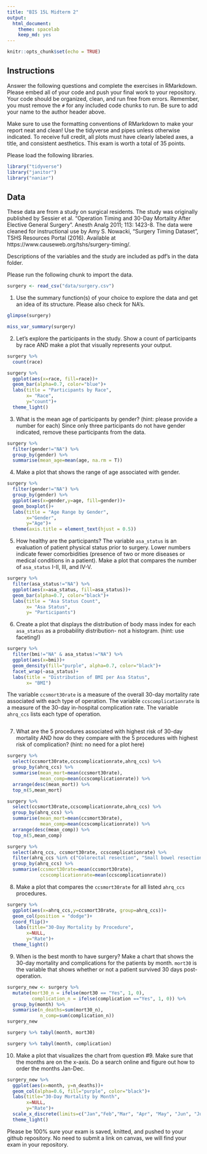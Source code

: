```yaml
---
title: "BIS 15L Midterm 2"
output:
  html_document: 
    theme: spacelab
    keep_md: yes
---
```


```r
knitr::opts_chunk$set(echo = TRUE)
```

## Instructions
Answer the following questions and complete the exercises in RMarkdown. Please embed all of your code and push your final work to your repository. Your code should be organized, clean, and run free from errors. Remember, you must remove the `#` for any included code chunks to run. Be sure to add your name to the author header above.  

Make sure to use the formatting conventions of RMarkdown to make your report neat and clean! Use the tidyverse and pipes unless otherwise indicated. To receive full credit, all plots must have clearly labeled axes, a title, and consistent aesthetics. This exam is worth a total of 35 points. 

Please load the following libraries.
```r
library("tidyverse")
library("janitor")
library("naniar")
```

## Data
These data are from a study on surgical residents. The study was originally published by Sessier et al. “Operation Timing and 30-Day Mortality After Elective General Surgery”. Anesth Analg 2011; 113: 1423-8. The data were cleaned for instructional use by Amy S. Nowacki, “Surgery Timing Dataset”, TSHS Resources Portal (2016). Available at https://www.causeweb.org/tshs/surgery-timing/.

Descriptions of the variables and the study are included as pdf's in the data folder.  

Please run the following chunk to import the data.
```r
surgery <- read_csv("data/surgery.csv")
```

1. Use the summary function(s) of your choice to explore the data and get an idea of its structure. Please also check for NA's.
```r
glimpse(surgery)
```

```r
miss_var_summary(surgery)
```

2. Let's explore the participants in the study. Show a count of participants by race AND make a plot that visually represents your output.
```r
surgery %>% 
  count(race)
```

```r
surgery %>% 
  ggplot(aes(x=race, fill=race))+
  geom_bar(alpha=0.7, color="blue")+
  labs(title = "Participants by Race",
       x= "Race",
       y="count")+
  theme_light() 
```

3. What is the mean age of participants by gender? (hint: please provide a number for each) Since only three participants do not have gender indicated, remove these participants from the data.
```r
surgery %>% 
  filter(gender!="NA") %>% 
  group_by(gender) %>% 
  summarise(mean_age=mean(age, na.rm = T))
```

4. Make a plot that shows the range of age associated with gender.
```r
surgery %>% 
  filter(gender!="NA") %>% 
  group_by(gender) %>% 
  ggplot(aes(x=gender,y=age, fill=gender))+
  geom_boxplot()+
  labs(title = "Age Range by Gender",
       x="Gender",
       y="Age")+
  theme(axis.title = element_text(hjust = 0.5))
```

5. How healthy are the participants? The variable `asa_status` is an evaluation of patient physical status prior to surgery. Lower numbers indicate fewer comorbidities (presence of two or more diseases or medical conditions in a patient). Make a plot that compares the number of `asa_status` I-II, III, and IV-V.
```r
surgery %>% 
  filter(asa_status!="NA") %>% 
  ggplot(aes(x=asa_status, fill=asa_status))+
  geom_bar(alpha=0.7, color="black")+
  labs(title = "Asa Status Count",
       x= "Asa Status",
       y= "Participants")
```

6. Create a plot that displays the distribution of body mass index for each `asa_status` as a probability distribution- not a histogram. (hint: use faceting!)
```r
surgery %>% 
  filter(bmi!="NA" & asa_status!="NA") %>% 
  ggplot(aes(x=bmi))+
  geom_density(fill="purple", alpha=0.7, color="black")+
  facet_wrap(~asa_status)+
  labs(title = "Distribution of BMI per Asa Status",
       x= "BMI")
```

The variable `ccsmort30rate` is a measure of the overall 30-day mortality rate associated with each type of operation. The variable `ccscomplicationrate` is a measure of the 30-day in-hospital complication rate. The variable `ahrq_ccs` lists each type of operation.  
```r

```

7. What are the 5 procedures associated with highest risk of 30-day mortality AND how do they compare with the 5 procedures with highest risk of complication? (hint: no need for a plot here)
```r
surgery %>% 
  select(ccsmort30rate,ccscomplicationrate,ahrq_ccs) %>% 
  group_by(ahrq_ccs) %>% 
  summarise(mean_mort=mean(ccsmort30rate),
            mean_comp=mean(ccscomplicationrate)) %>% 
  arrange(desc(mean_mort)) %>% 
  top_n(5,mean_mort)
```
```r
surgery %>% 
  select(ccsmort30rate,ccscomplicationrate,ahrq_ccs) %>% 
  group_by(ahrq_ccs) %>% 
  summarise(mean_mort=mean(ccsmort30rate),
            mean_comp=mean(ccscomplicationrate)) %>% 
  arrange(desc(mean_comp)) %>% 
  top_n(5,mean_comp)
```

```r
surgery %>% 
  select(ahrq_ccs, ccsmort30rate, ccscomplicationrate) %>% 
  filter(ahrq_ccs %in% c("Colorectal resection", "Small bowel resection", "Gastrectomy; partial and total", "Endoscopy and endoscopic biopsy of the urinary tract", "Spinal fusion", "Nephrectomy; partial or complete")) %>% 
  group_by(ahrq_ccs) %>% 
  summarise(ccsmort30rate=mean(ccsmort30rate),
            ccscomplicationrate=mean(ccscomplicationrate))
```

8. Make a plot that compares the `ccsmort30rate` for all listed `ahrq_ccs` procedures.
```r
surgery %>% 
  ggplot(aes(x=ahrq_ccs,y=ccsmort30rate, group=ahrq_ccs))+
  geom_col(position = "dodge")+
  coord_flip()+
   labs(title="30-Day Mortality by Procedure",
       x=NULL,
       y="Rate")+
  theme_light()
```

9. When is the best month to have surgery? Make a chart that shows the 30-day mortality and complications for the patients by month. `mort30` is the variable that shows whether or not a patient survived 30 days post-operation.
```r
surgery_new <- surgery %>%
  mutate(mort30_n = ifelse(mort30 == "Yes", 1, 0),
         complication_n = ifelse(complication =="Yes", 1, 0)) %>% 
  group_by(month) %>% 
  summarise(n_deaths=sum(mort30_n),
            n_comp=sum(complication_n))
surgery_new
```
```r
surgery %>% tabyl(month, mort30)
```
```r
surgery %>% tabyl(month, complication)
```

10. Make a plot that visualizes the chart from question #9. Make sure that the months are on the x-axis. Do a search online and figure out how to order the months Jan-Dec.
```r
surgery_new %>%
  ggplot(aes(x=month, y=n_deaths))+
  geom_col(alpha=0.6, fill="purple", color="black")+
  labs(title="30-Day Mortality by Month",
       x=NULL,
       y="Rate")+
  scale_x_discrete(limits=c("Jan","Feb","Mar", "Apr", "May", "Jun", "Jul", "Aug", "Sep", "Oct", "Nov", "Dec"))+
  theme_light()
```

Please be 100% sure your exam is saved, knitted, and pushed to your github repository. No need to submit a link on canvas, we will find your exam in your repository.